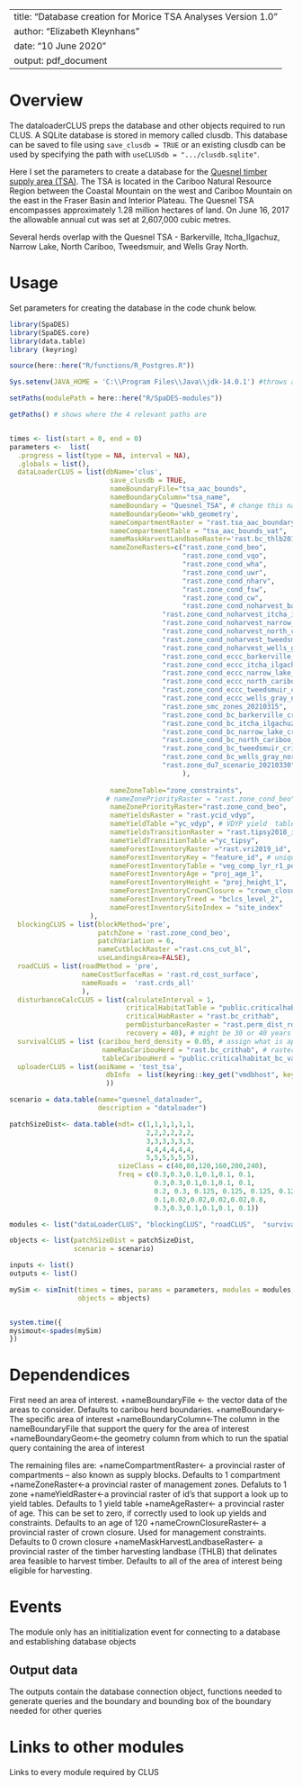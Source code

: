 <!--
Copyright 2020 Province of British Columbia
 
Licensed under the Apache License, Version 2.0 (the "License");
you may not use this file except in compliance with the License.
You may obtain a copy of the License at
 
http://www.apache.org/licenses/LICENSE-2.0
 
Unless required by applicable law or agreed to in writing, software distributed under the License is distributed on an "AS IS" BASIS,
WITHOUT WARRANTIES OR CONDITIONS OF ANY KIND, either express or implied.
See the License for the specific language governing permissions and limitations under the License.-->

---
title: "Database creation for Morice TSA Analyses Version 1.0"
author: "Elizabeth Kleynhans"
date: "10 June 2020"
output: pdf_document
---

# Overview

The dataloaderCLUS preps the database and other objects required to run CLUS. A SQLite database is stored in memory called clusdb. This database can be saved to file using `save_clusdb = TRUE` or an existing clusdb can be used by specifying the path with `useCLUSdb = ".../clusdb.sqlite"`.

Here I set the parameters to create a database for the [Quesnel timber supply area (TSA)](https://www2.gov.bc.ca/gov/content/industry/forestry/managing-our-forest-resources/timber-supply-review-and-allowable-annual-cut/allowable-annual-cut-timber-supply-areas/quesnel-tsa). The TSA is located in the Cariboo Natural Resource Region between the Coastal Mountain on the west and Cariboo Mountain on the east in the Fraser Basin and Interior Plateau. The Quesnel TSA encompasses approximately 1.28 million hectares of land. On June 16, 2017 the allowable annual cut was set at 2,607,000 cubic metres.

Several herds overlap with the Quesnel TSA - Barkerville, Itcha_Ilgachuz, Narrow Lake, North Cariboo, Tweedsmuir, and Wells Gray North. 


# Usage
Set parameters for creating the database in the code chunk below.

```r
library(SpaDES)
library(SpaDES.core)
library(data.table)
library (keyring)

source(here::here("R/functions/R_Postgres.R"))

Sys.setenv(JAVA_HOME = 'C:\\Program Files\\Java\\jdk-14.0.1') #throws an error if pointing to different version of java (i.e., 32 vs 64 bit)

setPaths(modulePath = here::here("R/SpaDES-modules"))

getPaths() # shows where the 4 relevant paths are 


times <- list(start = 0, end = 0)
parameters <-  list(
  .progress = list(type = NA, interval = NA),
  .globals = list(),
  dataLoaderCLUS = list(dbName='clus',
                         save_clusdb = TRUE,
                         nameBoundaryFile="tsa_aac_bounds",
                         nameBoundaryColumn="tsa_name",
                         nameBoundary = "Quesnel_TSA", # change this name
                         nameBoundaryGeom='wkb_geometry',
                         nameCompartmentRaster = "rast.tsa_aac_boundary",
                         nameCompartmentTable = "tsa_aac_bounds_vat",
                         nameMaskHarvestLandbaseRaster='rast.bc_thlb2018',
                         nameZoneRasters=c("rast.zone_cond_beo", 
                                           "rast.zone_cond_vqo", 
                                           "rast.zone_cond_wha", 
                                           "rast.zone_cond_uwr", 
                                           "rast.zone_cond_nharv", 
                                           "rast.zone_cond_fsw", 
                                           "rast.zone_cond_cw",
                                           "rast.zone_cond_noharvest_barkerville_crithab_or_herd",
                                      "rast.zone_cond_noharvest_itcha_ilgachuz_crithab_or_herd",
                                      "rast.zone_cond_noharvest_narrow_lake_crithab_or_herd",
                                      "rast.zone_cond_noharvest_north_cariboo_crithab_or_herd",
                                      "rast.zone_cond_noharvest_tweedsmuir_crithab_or_herd",
                                      "rast.zone_cond_noharvest_wells_gray_north_crithab_or_herd",
                                      "rast.zone_cond_eccc_barkerville_crithab_or_herd",
                                      "rast.zone_cond_eccc_itcha_ilgachuz_crithab_or_herd",
                                      "rast.zone_cond_eccc_narrow_lake_crithab_or_herd",
                                      "rast.zone_cond_eccc_north_cariboo_crithab_or_herd",
                                      "rast.zone_cond_eccc_tweedsmuir_crithab_or_herd",
                                      "rast.zone_cond_eccc_wells_gray_north_crithab_or_herd",
                                      "rast.zone_smc_zones_20210315",
                                      "rast.zone_cond_bc_barkerville_crithab",
                                      "rast.zone_cond_bc_itcha_ilgachuz_crithab",
                                      "rast.zone_cond_bc_narrow_lake_crithab",
                                      "rast.zone_cond_bc_north_cariboo_crithab",
                                      "rast.zone_cond_bc_tweedsmuir_crithab",
                                      "rast.zone_cond_bc_wells_gray_north_crithab", 
                                      "rast.zone_du7_scenario_20210330"
                                           ),
                        
                         nameZoneTable="zone_constraints", 
                        # nameZonePriorityRaster = "rast.zone_cond_beo",
                         nameZonePriorityRaster="rast.zone_cond_beo",
                         nameYieldsRaster = "rast.ycid_vdyp",
                         nameYieldTable ="yc_vdyp", # VDYP yield  table
                         nameYieldsTransitionRaster = "rast.tipsy2018_id", 
                         nameYieldTransitionTable ="yc_tipsy", 
                         nameForestInventoryRaster ="rast.vri2019_id", 
                         nameForestInventoryKey = "feature_id", # unique id of each polygon 
                         nameForestInventoryTable = "veg_comp_lyr_r1_poly2019",
                         nameForestInventoryAge = "proj_age_1",  
                         nameForestInventoryHeight = "proj_height_1",
                         nameForestInventoryCrownClosure = "crown_closure",
                         nameForestInventoryTreed = "bclcs_level_2",
                         nameForestInventorySiteIndex = "site_index" 
                    ),
  blockingCLUS = list(blockMethod='pre', 
                      patchZone = 'rast.zone_cond_beo',
                      patchVariation = 6,
                      nameCutblockRaster ="rast.cns_cut_bl",
                      useLandingsArea=FALSE),
  roadCLUS = list(roadMethod = 'pre', 
                  nameCostSurfaceRas = 'rast.rd_cost_surface', 
                  nameRoads =  'rast.crds_all'
                  ),
  disturbanceCalcCLUS = list(calculateInterval = 1, 
                             criticalHabitatTable = "public.criticalhabitat_bc_vat",
                             criticalHabRaster = "rast.bc_crithab",
                             permDisturbanceRaster = "rast.perm_dist_rds",
                             recovery = 40), # might be 30 or 40 years
  survivalCLUS = list (caribou_herd_density = 0.05, # assign what is appropriate for the herd
                       nameRasCaribouHerd = "rast.bc_crithab", # raster of herd boundaries
                       tableCaribouHerd = "public.criticalhabitat_bc_vat"),
  uploaderCLUS = list(aoiName = 'test_tsa',
                        dbInfo  = list(keyring::key_get("vmdbhost", keyring="postgreSQL"), keyring::key_get("vmdbuser", keyring="postgreSQL"), keyring::key_get("vmdbpass", keyring="postgreSQL"),  keyring::key_get("vmdbname", keyring="postgreSQL"))
                        ))

scenario = data.table(name="quesnel_dataloader", 
                      description = "dataloader")

patchSizeDist<- data.table(ndt= c(1,1,1,1,1,1,
                                  2,2,2,2,2,2,
                                  3,3,3,3,3,3,
                                  4,4,4,4,4,4,
                                  5,5,5,5,5,5), 
                           sizeClass = c(40,80,120,160,200,240), 
                           freq = c(0.3,0.3,0.1,0.1,0.1, 0.1,
                                    0.3,0.3,0.1,0.1,0.1, 0.1,
                                    0.2, 0.3, 0.125, 0.125, 0.125, 0.125,
                                    0.1,0.02,0.02,0.02,0.02,0.8,
                                    0.3,0.3,0.1,0.1,0.1, 0.1))

modules <- list("dataLoaderCLUS", "blockingCLUS", "roadCLUS",  "survivalCLUS","disturbanceCalcCLUS", "uploaderCLUS")

objects <- list(patchSizeDist = patchSizeDist, 
                scenario = scenario)

inputs <- list()
outputs <- list()

mySim <- simInit(times = times, params = parameters, modules = modules,
                 objects = objects)


system.time({
mysimout<-spades(mySim)
})

```

# Dependendices

First need an area of interest.
+nameBoundaryFile <- the vector data of the areas to consider. Defaults to caribou herd boundaries.
+nameBoundary<-The specific area of interest
+nameBoundaryColumn<-The column in the nameBoundaryFile that support the query for the area of interest
+nameBoundaryGeom<-the geometry column from which to run the spatial query containing the area of interest

The remaining files are:
+nameCompartmentRaster<- a provincial raster of compartments -- also known as supply blocks. Defaults to 1 compartment
+nameZoneRaster<-a provincial raster of management zones. Defaluts to 1 zone
+nameYieldRaster<-a provincial raster of id's that support a look up to yield tables. Defaults to 1 yield table
+nameAgeRaster<- a provincial raster of age. This can be set to zero, if correctly used to look up yields and constraints. Defaults to an age of 120
+nameCrownClosureRaster<- a provincial raster of crown closure. Used for management constraints. Defaults to 0 crown closure
+nameMaskHarvestLandbaseRaster<- a provincial raster of the timber harvesting landbase (THLB) that delinates area feasible to harvest timber. Defaults to all of the area of interest being eligible for harvesting.

# Events

The module only has an inititialization event for connecting to a database and establishing database objects


## Output data

The outputs contain the database connection object, functions needed to generate queries and the boundary and bounding box of the boundary needed for other queries

# Links to other modules

Links to every module required by CLUS

